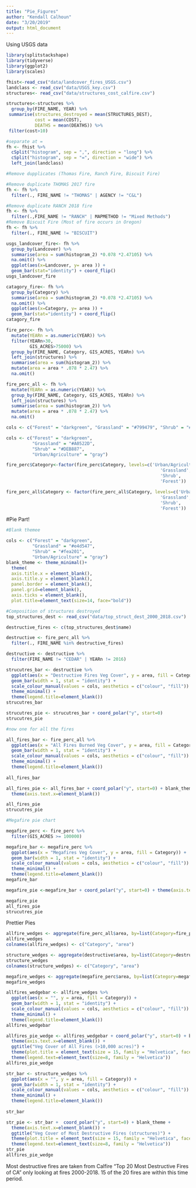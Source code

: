 ```yaml
---
title: "Pie_Figures"
author: "Kendall Calhoun"
date: "3/20/2019"
output: html_document
---
```

Using USGS data

```r
library(splitstackshape)
library(tidyverse)
library(ggplot2)
library(scales)
```

```r
fhist<-read_csv("data/landcover_fires_USGS.csv")
landclass <- read_csv("data/USGS_key.csv")
structures<- read_csv("data/structures_cost_calfire.csv")

structures<-structures %>%
  group_by(FIRE_NAME, YEAR) %>%
 summarise(structures_destroyed = mean(STRUCTURES_DEST),
           cost = mean(COST),
           DEATHS = mean(DEATHS)) %>%
 filter(cost>10)

#separate at =
fh <- fhist %>%
  cSplit("histogram", sep = ",", direction = "long") %>%
  cSplit("histogram", sep = "=", direction = "wide") %>%
  left_join(landclass) 

#Remove dupplicates (Thomas Fire, Ranch Fire, Biscuit Fire)

#Remove duplicate THOMAS 2017 fire
fh <- fh %>%
  filter(., FIRE_NAME != "THOMAS" | AGENCY != "C&L")

#Remove duplicate RANCH 2018 fire
fh <- fh %>%
  filter(.,FIRE_NAME != "RANCH" | MAPMETHOD != "Mixed Methods")
#Remove Biscuit Fire (Most of fire occurs in Oregon)
fh <- fh %>%
  filter(., FIRE_NAME != "BISCUIT")

usgs_landcover_fire<- fh %>%
  group_by(Landcover) %>%
  summarise(area = sum(histogram_2) *0.078 *2.47105) %>%
  na.omit() %>%
  ggplot(aes(x=Landcover, y= area )) +
  geom_bar(stat="identity") + coord_flip()
usgs_landcover_fire

catagory_fire<- fh %>%
  group_by(Category) %>%
  summarise(area = sum(histogram_2) *0.078 *2.47105) %>%
  na.omit() %>%
  ggplot(aes(x=Category, y= area )) +
  geom_bar(stat="identity") + coord_flip()
catagory_fire

fire_perc<- fh %>%  
  mutate(YEARn = as.numeric(YEAR)) %>%
  filter(YEARn>30,
         GIS_ACRES>75000) %>%
  group_by(FIRE_NAME, Category, GIS_ACRES, YEARn) %>%
  left_join(structures) %>%
  summarise(area = sum(histogram_2)) %>%
  mutate(area = area * .078 * 2.47) %>%
  na.omit() 

fire_perc_all <- fh %>%  
  mutate(YEARn = as.numeric(YEAR)) %>%
  group_by(FIRE_NAME, Category, GIS_ACRES, YEARn) %>%
  left_join(structures) %>%
  summarise(area = sum(histogram_2)) %>%
  mutate(area = area * .078 * 2.47) %>%
  na.omit() 

cols <- c("Forest" = "darkgreen", "Grassland" = "#799479", "Shrub" = "#DBA901", "Urban/Agriculture" = "gray") 

cols <- c("Forest" = "darkgreen", 
          "Grassland" = "#A0522D", 
          "Shrub" = "#DEB887", 
          "Urban/Agriculture" = "gray") 

fire_perc$Category<-factor(fire_perc$Category, levels=c('Urban/Agriculture', 
                                                           'Grassland',
                                                           'Shrub',
                                                           'Forest'))

fire_perc_all$Category <- factor(fire_perc_all$Category, levels=c('Urban/Agriculture', 
                                                           'Grassland',
                                                           'Shrub',
                                                           'Forest'))
```
#Pie Part!

```r
#Blank themee

cols <- c("Forest" = "darkgreen", 
          "Grassland" = "#e4d547",
          "Shrub" = "#fea201", 
          "Urban/Agriculture" = "gray") 
blank_theme <- theme_minimal()+
  theme(
  axis.title.x = element_blank(),
  axis.title.y = element_blank(),
  panel.border = element_blank(),
  panel.grid=element_blank(),
  axis.ticks = element_blank(),
  plot.title=element_text(size=14, face="bold"))

#Composition of structures destroyed
top_structures_dest <- read_csv("data/top_struct_dest_2000_2018.csv")

destructive_fires <- c(top_structures_dest$name)

destructive <- fire_perc_all %>%
  filter(., FIRE_NAME %in% destructive_fires)

destructive <- destructive %>%
  filter(FIRE_NAME != "CEDAR" | YEARn != 2016)

strucutres_bar <- destructive %>%
  ggplot(aes(x = "Destructive Fires Veg Cover", y = area, fill = Category)) + 
  geom_bar(width = 1, stat = "identity") +
  scale_colour_manual(values = cols, aesthetics = c("colour", "fill")) + 
  theme_minimal() +
  theme(legend.title=element_blank())
strucutres_bar

strucutres_pie <- strucutres_bar + coord_polar("y", start=0)
strucutres_pie

#now one for all the fires

all_fires_bar <- fire_perc_all %>%
  ggplot(aes(x = "All Fires Burned Veg Cover", y = area, fill = Category)) + 
  geom_bar(width = 1, stat = "identity") +
  scale_colour_manual(values = cols, aesthetics = c("colour", "fill")) + 
  theme_minimal() +
  theme(legend.title=element_blank())
          
all_fires_bar

all_fires_pie <- all_fires_bar + coord_polar("y", start=0) + blank_theme + 
  theme(axis.text.x=element_blank())

all_fires_pie
strucutres_pie

#Megafire pie chart

megafire_perc <- fire_perc %>%
  filter(GIS_ACRES >= 100000)

megafire_bar <- megafire_perc %>%
  ggplot(aes(x = "Megafires Veg Cover", y = area, fill = Category)) + 
  geom_bar(width = 1, stat = "identity") +
  scale_colour_manual(values = cols, aesthetics = c("colour", "fill")) + 
  theme_minimal() +
  theme(legend.title=element_blank())
megafire_bar

megafire_pie <-megafire_bar + coord_polar("y", start=0) + theme(axis.text.x=element_blank()) + blank_theme

megafire_pie
all_fires_pie
strucutres_pie
```

Prettier Pies

```r
allfire_wedges <- aggregate(fire_perc_all$area, by=list(Category=fire_perc_all$Category), FUN=sum)
allfire_wedges
colnames(allfire_wedges) <- c("Category", "area")

structure_wedges <- aggregate(destructive$area, by=list(Category=destructive$Category), FUN=sum)
structure_wedges
colnames(structure_wedges) <- c("Category", "area")

megafire_wedges <- aggregate(megafire_perc$area, by=list(Category=megafire_perc$Category), FUN=sum)
megafire_wedges

allfires_wedgebar <- allfire_wedges %>%
  ggplot(aes(x = "", y = area, fill = Category)) + 
  geom_bar(width = 1, stat = "identity") +
  scale_colour_manual(values = cols, aesthetics = c("colour", "fill")) + 
  theme_minimal() +
  theme(legend.title=element_blank())
allfires_wedgebar

allfires_pie_wedge <- allfires_wedgebar + coord_polar("y", start=0) + blank_theme + 
  theme(axis.text.x=element_blank()) +
  ggtitle("Veg Cover of All Fires (>10,000 acres)") +
  theme(plot.title = element_text(size = 15, family = "Helvetica", face = "bold")) +
  theme(legend.text=element_text(size=8, family = "Helvetica"))
allfires_pie_wedge

str_bar <- structure_wedges %>%
  ggplot(aes(x = "", y = area, fill = Category)) + 
  geom_bar(width = 1, stat = "identity") +
  scale_colour_manual(values = cols, aesthetics = c("colour", "fill")) + 
  theme_minimal() +
  theme(legend.title=element_blank())
  
str_bar

str_pie <- str_bar +  coord_polar("y", start=0) + blank_theme + 
  theme(axis.text.x=element_blank()) +
  ggtitle("Veg Cover of Most Destructive Fires (structures)") +
  theme(plot.title = element_text(size = 15, family = "Helvetica", face = "bold")) +
  theme(legend.text=element_text(size=8, family = "Helvetica"))
str_pie
allfires_pie_wedge
```
Most destructive fires are taken from Calfire "Top 20 Most Destructive Fires of CA" only looking at fires 2000-2018. 15 of the 20 fires are within this time period.
